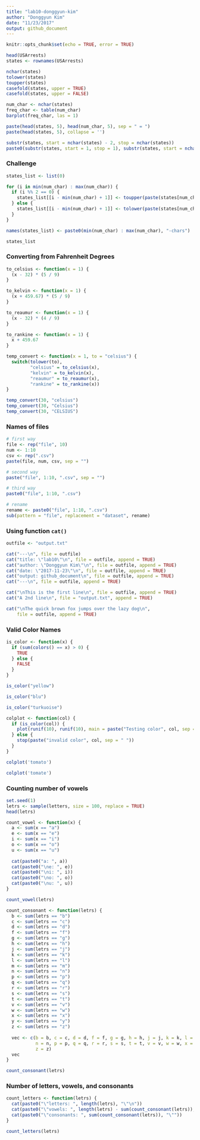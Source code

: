 ```yaml
---
title: "lab10-donggyun-kim"
author: "Donggyun Kim"
date: "11/23/2017"
output: github_document
---
```


```r
knitr::opts_chunk$set(echo = TRUE, error = TRUE)
```

```r
head(USArrests)
states <- rownames(USArrests)

nchar(states)
tolower(states)
toupper(states)
casefold(states, upper = TRUE)
casefold(states, upper = FALSE)

num_char <- nchar(states)
freq_char <- table(num_char)
barplot(freq_char, las = 1)
```

```r
paste(head(states, 5), head(num_char, 5), sep = " = ")
paste(head(states, 5), collapse = '')

substr(states, start = nchar(states) - 2, stop = nchar(states))
paste0(substr(states, start = 1, stop = 1), substr(states, start = nchar(states) - 2, stop = nchar(states)))

```

### Challenge
```r
states_list <- list(0)

for (i in min(num_char) : max(num_char)) {
  if (i %% 2 == 0) {
    states_list[[i - min(num_char) + 1]] <- toupper(paste(states[num_char == i], collapse = ", "))
  } else {
    states_list[[i - min(num_char) + 1]] <- tolower(paste(states[num_char == i], collapse = ", "))
  }
}

names(states_list) <- paste0(min(num_char) : max(num_char), "-chars")

states_list

```


### Converting from Fahrenheit Degrees
```r
to_celsius <- function(x = 1) {
  (x - 32) * (5 / 9)
}

to_kelvin <- function(x = 1) {
  (x + 459.67) * (5 / 9)
}

to_reaumur <- function(x = 1) {
  (x - 32) * (4 / 9)
}

to_rankine <- function(x = 1) {
  x + 459.67
}

temp_convert <- function(x = 1, to = "celsius") {
  switch(tolower(to),
         "celsius" = to_celsius(x),
         "kelvin" = to_kelvin(x),
         "reaumur" = to_reaumur(x),
         "rankine" = to_rankine(x))
}

temp_convert(30, "celsius")
temp_convert(30, "Celsius")
temp_convert(30, "CELSIUS")
```

### Names of files

```r
# first way
file <- rep("file", 10)
num <- 1:10
csv <- rep(".csv")
paste(file, num, csv, sep = "")

# second way
paste("file", 1:10, ".csv", sep = "")

# third way
paste0("file", 1:10, ".csv")

# rename
rename <- paste0("file", 1:10, ".csv")
sub(pattern = "file", replacement = "dataset", rename)
```

### Using function `cat()`
```r
outfile <- "output.txt"

cat("---\n", file = outfile)
cat("title: \"lab10\"\n", file = outfile, append = TRUE)
cat("author: \"Donggyun Kim\"\n", file = outfile, append = TRUE)
cat("date: \"2017-11-23\"\n", file = outfile, append = TRUE)
cat("output: github_document\n", file = outfile, append = TRUE)
cat("---\n", file = outfile, append = TRUE)

cat("\nThis is the first line\n", file = outfile, append = TRUE)
cat("A 2nd line\n", file = "output.txt", append = TRUE)

cat("\nThe quick brown fox jumps over the lazy dog\n",
    file = outfile, append = TRUE)
```

### Valid Color Names

```r
is_color <- function(x) {
  if (sum(colors() == x) > 0) {
    TRUE
  } else {
    FALSE
  }
}

is_color("yellow")  

is_color("blu")     

is_color("turkuoise")

```

```r
colplot <- function(col) {
  if (is_color(col)) {
    plot(runif(10), runif(10), main = paste("Testing color", col, sep = " "))
  } else {
    stop(paste("invalid color", col, sep = " "))
  }
}

colplot('tomato')

colplot('tomate')
```

### Counting number of vowels

```r
set.seed(1)
letrs <- sample(letters, size = 100, replace = TRUE)
head(letrs)

count_vowel <- function(x) {
  a <- sum(x == "a")
  e <- sum(x == "e")
  i <- sum(x == "i")
  o <- sum(x == "o")
  u <- sum(x == "u")
  
  cat(paste0("a: ", a))
  cat(paste0("\ne: ", e))
  cat(paste0("\ni: ", i))
  cat(paste0("\no: ", o))
  cat(paste0("\nu: ", u))
}

count_vowel(letrs)
```

```r
count_consonant <- function(letrs) {
  b <- sum(letrs == "b")
  c <- sum(letrs == "c")
  d <- sum(letrs == "d")
  f <- sum(letrs == "f")
  g <- sum(letrs == "g")
  h <- sum(letrs == "h")
  j <- sum(letrs == "j")
  k <- sum(letrs == "k")
  l <- sum(letrs == "l")
  m <- sum(letrs == "m")
  n <- sum(letrs == "n")
  p <- sum(letrs == "p")
  q <- sum(letrs == "q")
  r <- sum(letrs == "r")
  s <- sum(letrs == "s")
  t <- sum(letrs == "t")
  v <- sum(letrs == "v")
  w <- sum(letrs == "w")
  x <- sum(letrs == "x")
  y <- sum(letrs == "y")
  z <- sum(letrs == "z")
  
  vec <- c(b = b, c = c, d = d, f = f, g = g, h = h, j = j, k = k, l = l, m = m, 
           n = n, p = p, q = q, r = r, s = s, t = t, v = v, w = w, x = x, y = y,
           z = z)
  vec
}

count_consonant(letrs)
```

### Number of letters, vowels, and consonants

```r
count_letters <- function(letrs) {
  cat(paste0("\"letters: ", length(letrs), "\"\n"))
  cat(paste0("\"vowels: ", length(letrs) - sum(count_consonant(letrs)), "\"\n"))
  cat(paste0("\"consonants: ", sum(count_consonant(letrs)), "\""))
}

count_letters(letrs)
```



